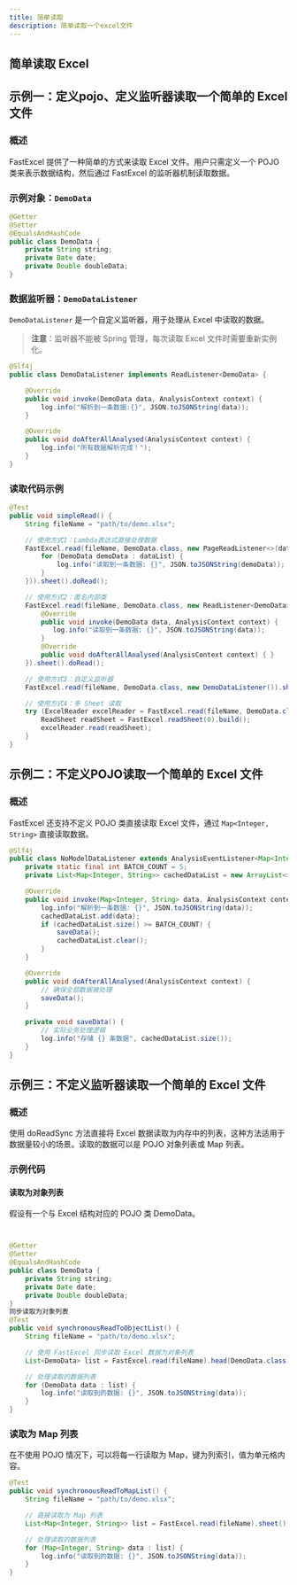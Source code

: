 ```yaml
---
title: 简单读取
description: 简单读取一个excel文件
---
```



## 简单读取 Excel

## 示例一：定义pojo、定义监听器读取一个简单的 Excel 文件
### 概述

FastExcel 提供了一种简单的方式来读取 Excel 文件。用户只需定义一个 POJO 类来表示数据结构，然后通过 FastExcel 的监听器机制读取数据。

### 示例对象：`DemoData`
```java
@Getter
@Setter
@EqualsAndHashCode
public class DemoData {
    private String string;
    private Date date;
    private Double doubleData;
}
```

### 数据监听器：`DemoDataListener`
`DemoDataListener` 是一个自定义监听器，用于处理从 Excel 中读取的数据。
> **注意**：监听器不能被 Spring 管理，每次读取 Excel 文件时需要重新实例化。

```java
@Slf4j
public class DemoDataListener implements ReadListener<DemoData> {

    @Override
    public void invoke(DemoData data, AnalysisContext context) {
        log.info("解析到一条数据:{}", JSON.toJSONString(data));
    }

    @Override
    public void doAfterAllAnalysed(AnalysisContext context) {
        log.info("所有数据解析完成！");
    }
}
```

### 读取代码示例
```java
@Test
public void simpleRead() {
    String fileName = "path/to/demo.xlsx";

    // 使用方式1：Lambda表达式直接处理数据
    FastExcel.read(fileName, DemoData.class, new PageReadListener<>(dataList -> {
        for (DemoData demoData : dataList) {
            log.info("读取到一条数据: {}", JSON.toJSONString(demoData));
        }
    })).sheet().doRead();

    // 使用方式2：匿名内部类
    FastExcel.read(fileName, DemoData.class, new ReadListener<DemoData>() {
        @Override
        public void invoke(DemoData data, AnalysisContext context) {
           log.info("读取到一条数据: {}", JSON.toJSONString(data));
        }
        @Override
        public void doAfterAllAnalysed(AnalysisContext context) { }
    }).sheet().doRead();

    // 使用方式3：自定义监听器
    FastExcel.read(fileName, DemoData.class, new DemoDataListener()).sheet().doRead();

    // 使用方式4：多 Sheet 读取
    try (ExcelReader excelReader = FastExcel.read(fileName, DemoData.class, new DemoDataListener()).build()) {
        ReadSheet readSheet = FastExcel.readSheet(0).build();
        excelReader.read(readSheet);
    }
}
```

## 示例二：不定义POJO读取一个简单的 Excel 文件

### 概述
FastExcel 还支持不定义 POJO 类直接读取 Excel 文件，通过 `Map<Integer, String>` 直接读取数据。

```java
@Slf4j
public class NoModelDataListener extends AnalysisEventListener<Map<Integer, String>> {
    private static final int BATCH_COUNT = 5;
    private List<Map<Integer, String>> cachedDataList = new ArrayList<>(BATCH_COUNT);

    @Override
    public void invoke(Map<Integer, String> data, AnalysisContext context) {
        log.info("解析到一条数据: {}", JSON.toJSONString(data));
        cachedDataList.add(data);
        if (cachedDataList.size() >= BATCH_COUNT) {
            saveData();
            cachedDataList.clear();
        }
    }

    @Override
    public void doAfterAllAnalysed(AnalysisContext context) {
        // 确保全部数据被处理
        saveData();
    }

    private void saveData() {
        // 实际业务处理逻辑
        log.info("存储 {} 条数据", cachedDataList.size());
    }
}
```

## 示例三：不定义监听器读取一个简单的 Excel 文件

### 概述
使用 doReadSync 方法直接将 Excel 数据读取为内存中的列表，这种方法适用于数据量较小的场景。读取的数据可以是 POJO 对象列表或 Map 列表。

### 示例代码
#### 读取为对象列表

假设有一个与 Excel 结构对应的 POJO 类 DemoData。

```java


@Getter
@Setter
@EqualsAndHashCode
public class DemoData {
    private String string;
    private Date date;
    private Double doubleData;
}
同步读取为对象列表
@Test
public void synchronousReadToObjectList() {
    String fileName = "path/to/demo.xlsx";

    // 使用 FastExcel 同步读取 Excel 数据为对象列表
    List<DemoData> list = FastExcel.read(fileName).head(DemoData.class).sheet().doReadSync();

    // 处理读取的数据列表
    for (DemoData data : list) {
        log.info("读取到的数据: {}", JSON.toJSONString(data));
    }
}
```

### 读取为 Map 列表
在不使用 POJO 情况下，可以将每一行读取为 Map，键为列索引，值为单元格内容。

```java
@Test
public void synchronousReadToMapList() {
    String fileName = "path/to/demo.xlsx";

    // 直接读取为 Map 列表
    List<Map<Integer, String>> list = FastExcel.read(fileName).sheet().doReadSync();

    // 处理读取的数据列表
    for (Map<Integer, String> data : list) {
        log.info("读取到的数据: {}", JSON.toJSONString(data));
    }
}
```